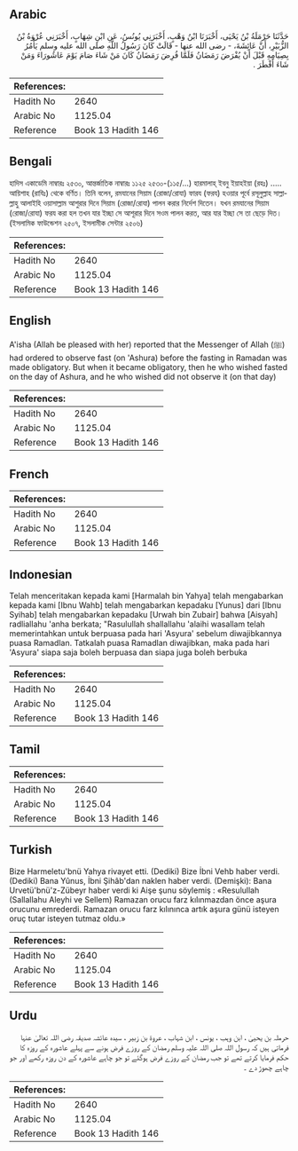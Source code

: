 ## Arabic


<div dir="rtl" lang="ar" style={{fontSize:'larger',backgroundColor:'#f8f9fa',padding:20}}>
حَدَّثَنَا حَرْمَلَةُ بْنُ يَحْيَى، أَخْبَرَنَا ابْنُ وَهْبٍ، أَخْبَرَنِي يُونُسُ، عَنِ ابْنِ شِهَابٍ، أَخْبَرَنِي عُرْوَةُ بْنُ الزُّبَيْرِ، أَنَّ عَائِشَةَ، - رضى الله عنها - قَالَتْ كَانَ رَسُولُ اللَّهِ صلى الله عليه وسلم يَأْمُرُ بِصِيَامِهِ قَبْلَ أَنْ يُفْرَضَ رَمَضَانُ فَلَمَّا فُرِضَ رَمَضَانُ كَانَ مَنْ شَاءَ صَامَ يَوْمَ عَاشُورَاءَ وَمَنْ شَاءَ أَفْطَرَ ‏.‏
</div>
<div style={{backgroundColor:'#f8f9fa',padding:20, marginBottom: 10}}><table> <thead> <tr> <th>References:</th> <th></th> </tr> </thead> <tbody><tr><td>Hadith No</td><td>2640</td></tr><tr><td>Arabic No</td><td>1125.04</td></tr><tr><td>Reference</td><td>Book 13 Hadith 146</td></tr></tbody></table></div>

## Bengali


<div dir="ltr" lang="bn" style={{fontSize:'larger',backgroundColor:'#f8f9fa',padding:20}}>
হাদিস একাডেমি নাম্বারঃ ২৫৩০, আন্তর্জাতিক নাম্বারঃ ১১২৫ ২৫৩০-(১১৫/...) হারমালাহ্ ইবনু ইয়াহইয়া (রহঃ) ..... আয়িশাহ (রাযিঃ) থেকে বর্ণিত। তিনি বলেন, রমযানের সিয়াম (রোজা/রোযা) ফারয (ফরয) হওয়ার পূর্বে রসূলুল্লাহ সাল্লাল্লাহু আলাইহি ওয়াসাল্লাম আশুরার দিনে সিয়াম (রোজা/রোযা) পালন করার নির্দেশ দিতেন। যখন রমযানের সিয়াম (রোজা/রোযা) ফরয করা হল তখন যার ইচ্ছা সে আশূরার দিনে সওম পালন করত, আর যার ইচ্ছা সে তা ছেড়ে দিত। (ইসলামিক ফাউন্ডেশন ২৫০৭, ইসলামীক সেন্টার ২৫০৬)
</div>
<div style={{backgroundColor:'#f8f9fa',padding:20, marginBottom: 10}}><table> <thead> <tr> <th>References:</th> <th></th> </tr> </thead> <tbody><tr><td>Hadith No</td><td>2640</td></tr><tr><td>Arabic No</td><td>1125.04</td></tr><tr><td>Reference</td><td>Book 13 Hadith 146</td></tr></tbody></table></div>

## English


<div dir="ltr" lang="en" style={{fontSize:'larger',backgroundColor:'#f8f9fa',padding:20}}>
A'isha (Allah be pleased with her) reported that the Messenger of Allah (ﷺ) had ordered to observe fast (on 'Ashura) before the fasting in Ramadan was made obligatory. But when it became obligatory, then he who wished fasted on the day of Ashura, and he who wished did not observe it (on that day)
</div>
<div style={{backgroundColor:'#f8f9fa',padding:20, marginBottom: 10}}><table> <thead> <tr> <th>References:</th> <th></th> </tr> </thead> <tbody><tr><td>Hadith No</td><td>2640</td></tr><tr><td>Arabic No</td><td>1125.04</td></tr><tr><td>Reference</td><td>Book 13 Hadith 146</td></tr></tbody></table></div>

## French


<div dir="ltr" lang="fr" style={{fontSize:'larger',backgroundColor:'#f8f9fa',padding:20}}>

</div>
<div style={{backgroundColor:'#f8f9fa',padding:20, marginBottom: 10}}><table> <thead> <tr> <th>References:</th> <th></th> </tr> </thead> <tbody><tr><td>Hadith No</td><td>2640</td></tr><tr><td>Arabic No</td><td>1125.04</td></tr><tr><td>Reference</td><td>Book 13 Hadith 146</td></tr></tbody></table></div>

## Indonesian


<div dir="ltr" lang="id" style={{fontSize:'larger',backgroundColor:'#f8f9fa',padding:20}}>
Telah menceritakan kepada kami [Harmalah bin Yahya] telah mengabarkan kepada kami [Ibnu Wahb] telah mengabarkan kepadaku [Yunus] dari [Ibnu Syihab] telah mengabarkan kepadaku [Urwah bin Zubair] bahwa [Aisyah] radliallahu 'anha berkata; "Rasulullah shallallahu 'alaihi wasallam telah memerintahkan untuk berpuasa pada hari 'Asyura' sebelum diwajibkannya puasa Ramadlan. Tatkalah puasa Ramadlan diwajibkan, maka pada hari 'Asyura' siapa saja boleh berpuasa dan siapa juga boleh berbuka
</div>
<div style={{backgroundColor:'#f8f9fa',padding:20, marginBottom: 10}}><table> <thead> <tr> <th>References:</th> <th></th> </tr> </thead> <tbody><tr><td>Hadith No</td><td>2640</td></tr><tr><td>Arabic No</td><td>1125.04</td></tr><tr><td>Reference</td><td>Book 13 Hadith 146</td></tr></tbody></table></div>

## Tamil


<div dir="ltr" lang="ta" style={{fontSize:'larger',backgroundColor:'#f8f9fa',padding:20}}>

</div>
<div style={{backgroundColor:'#f8f9fa',padding:20, marginBottom: 10}}><table> <thead> <tr> <th>References:</th> <th></th> </tr> </thead> <tbody><tr><td>Hadith No</td><td>2640</td></tr><tr><td>Arabic No</td><td>1125.04</td></tr><tr><td>Reference</td><td>Book 13 Hadith 146</td></tr></tbody></table></div>

## Turkish


<div dir="ltr" lang="tr" style={{fontSize:'larger',backgroundColor:'#f8f9fa',padding:20}}>
Bize Harmeletu'bnü Yahya rivayet etti. (Dediki) Bize İbni Vehb haber verdi. (Dediki) Bana Yûnus, İbni Şihâb'dan naklen haber verdi. (Demişki): Bana Urvetü'bnü'z-Zübeyr haber verdi ki Aişe şunu söylemiş : «Resulullah (Sallallahu Aleyhi ve Sellem) Ramazan orucu farz kılınmazdan önce aşura orucunu emrederdi. Ramazan orucu farz kılınınca artık aşura günü isteyen oruç tutar isteyen tutmaz oldu.»
</div>
<div style={{backgroundColor:'#f8f9fa',padding:20, marginBottom: 10}}><table> <thead> <tr> <th>References:</th> <th></th> </tr> </thead> <tbody><tr><td>Hadith No</td><td>2640</td></tr><tr><td>Arabic No</td><td>1125.04</td></tr><tr><td>Reference</td><td>Book 13 Hadith 146</td></tr></tbody></table></div>

## Urdu


<div dir="rtl" lang="ur" style={{fontSize:'larger',backgroundColor:'#f8f9fa',padding:20}}>
حرملہ بن یحییٰ ، ابن وہب ، یونس ، ابن شہاب ، عروۃ بن زبیر ، سیدہ عائشہ صدیقہ رضی اللہ تعالیٰ عنہا فرماتی ہیں کہ رسول اللہ صلی اللہ علیہ وسلم رمضان کے روزے فرض ہونے سے پہلے عاشورہ کے روزہ کا حکم فرمایا کرتے تھے تو جب رمضان کے روزے فرض ہوگئے تو جو چاہے عاشورہ کے دن روزہ رکھے اور جو چاہے چھوڑ دے ۔
</div>
<div style={{backgroundColor:'#f8f9fa',padding:20, marginBottom: 10}}><table> <thead> <tr> <th>References:</th> <th></th> </tr> </thead> <tbody><tr><td>Hadith No</td><td>2640</td></tr><tr><td>Arabic No</td><td>1125.04</td></tr><tr><td>Reference</td><td>Book 13 Hadith 146</td></tr></tbody></table></div>